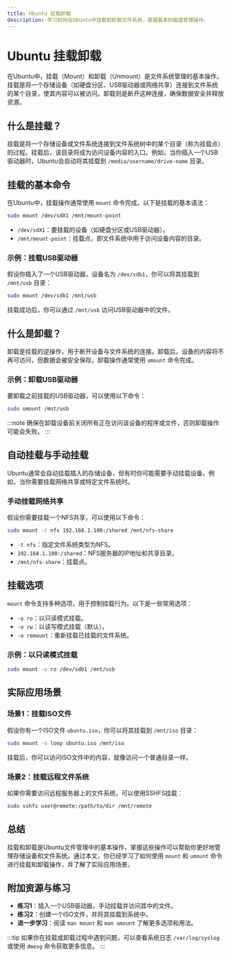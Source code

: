 ```yaml
---
title: Ubuntu 挂载卸载
description: 学习如何在Ubuntu中挂载和卸载文件系统，掌握基本的磁盘管理操作。
---
```


# Ubuntu 挂载卸载

在Ubuntu中，挂载（Mount）和卸载（Unmount）是文件系统管理的基本操作。挂载是将一个存储设备（如硬盘分区、USB驱动器或网络共享）连接到文件系统的某个目录，使其内容可以被访问。卸载则是断开这种连接，确保数据安全并释放资源。

## 什么是挂载？

挂载是将一个存储设备或文件系统连接到文件系统树中的某个目录（称为挂载点）的过程。挂载后，该目录将成为访问设备内容的入口。例如，当你插入一个USB驱动器时，Ubuntu会自动将其挂载到 `/media/username/drive-name` 目录。

## 挂载的基本命令

在Ubuntu中，挂载操作通常使用 `mount` 命令完成。以下是挂载的基本语法：

```bash
sudo mount /dev/sdX1 /mnt/mount-point
```

- `/dev/sdX1`：要挂载的设备（如硬盘分区或USB驱动器）。
- `/mnt/mount-point`：挂载点，即文件系统中用于访问设备内容的目录。

### 示例：挂载USB驱动器

假设你插入了一个USB驱动器，设备名为 `/dev/sdb1`，你可以将其挂载到 `/mnt/usb` 目录：

```bash
sudo mount /dev/sdb1 /mnt/usb
```

挂载成功后，你可以通过 `/mnt/usb` 访问USB驱动器中的文件。

## 什么是卸载？

卸载是挂载的逆操作，用于断开设备与文件系统的连接。卸载后，设备的内容将不再可访问，但数据会被安全保存。卸载操作通常使用 `umount` 命令完成。

### 示例：卸载USB驱动器

要卸载之前挂载的USB驱动器，可以使用以下命令：

```bash
sudo umount /mnt/usb
```

:::note
确保在卸载设备前关闭所有正在访问该设备的程序或文件，否则卸载操作可能会失败。
:::

## 自动挂载与手动挂载

Ubuntu通常会自动挂载插入的存储设备，但有时你可能需要手动挂载设备。例如，当你需要挂载网络共享或特定文件系统时。

### 手动挂载网络共享

假设你需要挂载一个NFS共享，可以使用以下命令：

```bash
sudo mount -t nfs 192.168.1.100:/shared /mnt/nfs-share
```

- `-t nfs`：指定文件系统类型为NFS。
- `192.168.1.100:/shared`：NFS服务器的IP地址和共享目录。
- `/mnt/nfs-share`：挂载点。

## 挂载选项

`mount` 命令支持多种选项，用于控制挂载行为。以下是一些常用选项：

- `-o ro`：以只读模式挂载。
- `-o rw`：以读写模式挂载（默认）。
- `-o remount`：重新挂载已挂载的文件系统。

### 示例：以只读模式挂载

```bash
sudo mount -o ro /dev/sdb1 /mnt/usb
```

## 实际应用场景

### 场景1：挂载ISO文件

假设你有一个ISO文件 `ubuntu.iso`，你可以将其挂载到 `/mnt/iso` 目录：

```bash
sudo mount -o loop ubuntu.iso /mnt/iso
```

挂载后，你可以访问ISO文件中的内容，就像访问一个普通目录一样。

### 场景2：挂载远程文件系统

如果你需要访问远程服务器上的文件系统，可以使用SSHFS挂载：

```bash
sudo sshfs user@remote:/path/to/dir /mnt/remote
```

## 总结

挂载和卸载是Ubuntu文件管理中的基本操作，掌握这些操作可以帮助你更好地管理存储设备和文件系统。通过本文，你已经学习了如何使用 `mount` 和 `umount` 命令进行挂载和卸载操作，并了解了实际应用场景。

## 附加资源与练习

- **练习1**：插入一个USB驱动器，手动挂载并访问其中的文件。
- **练习2**：创建一个ISO文件，并将其挂载到系统中。
- **进一步学习**：阅读 `man mount` 和 `man umount` 了解更多选项和用法。

:::tip
如果你在挂载或卸载过程中遇到问题，可以查看系统日志 `/var/log/syslog` 或使用 `dmesg` 命令获取更多信息。
:::